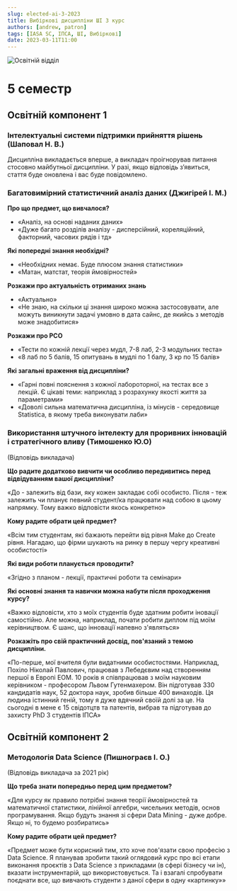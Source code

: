 ```yaml
---
slug: elected-ai-3-2023
title: Вибіркові дисципліни ШІ 3 курс
authors: [andrew, patron]
tags: [IASA SC, ІПСА, ШІ, Вибіркові]
date: 2023-03-11T11:00
---
```


![Освітній відділ](./osvitnii.jpg)

# 5 семестр

## Освітній компонент 1

### Інтелектуальні системи підтримки прийняття рішень (Шаповал Н. В.)

Дисципліна викладається вперше, а викладач проігнорував питання стосовно майбутньої дисципліни. У разі, якщо відповідь з’явиться, стаття буде оновлена і вас буде повідомлено.

<!--truncate-->

### Багатовимірний статистичний аналіз даних (Джигірей І. М.)

**Про що предмет, що вивчалося?**
- «Аналіз, на основі наданих даних»
- «Дуже багато розділів аналізу - дисперсійний, кореляційний, факторний, часових рядів і тд»

**Які попередні знання необхідні?**
- «Необхідних немає. Буде плюсом знання статистики»
- «Матан, матстат, теорія ймовірностей»

**Розкажи про актуальність отриманих знань**
- «Актуально»
- «Не знаю, на скільки ці знання широко можна застосовувати, але можуть виникнути задачі умовно в дата сайнс, де якийсь з методів може знадобитися»

**Розкажи про РСО**
- «Тести по кожній лекції через мудл, 7-8 лаб, 2-3 модульних теста»
- «8 лаб по 5 балів, 15 опитувань в мудлі по 1 балу, 3 кр по 15 балів»

**Які загальні враження від дисципліни?**
- «Гарні повні пояснення з кожної лабороторної, на тестах все з лекцій. Є цікаві теми: наприклад з розрахунку якості життя за параметрами»
- «Доволі сильна математична дисципліна, із мінусів - середовище Statistica, в якому треба виконувати лаби»

### Використання штучного інтелекту для проривних інновацій і стратегічного вливу (Тимошенко Ю.О)

(Відповідь викладача)

**Що радите додатково вивчити чи особливо передивитись перед відвідуванням вашої дисципліни?**

«До - залежить від бази, яку кожен закладає собі особисто.
Після - теж залежить чи планує певний студент/ка працювати над собою в цьому напрямку. Тому важко відповісти якось конкретно»

**Кому радите обрати цей предмет?**

«Всім тим студентам, які бажають перейти від рівня Make  до Create рівня. Нагадаю, що фірми шукають на ринку в першу чергу креативні особистості»

**Які види роботи планується проводити?**

«Згідно з планом - лекції, практичні роботи та семінари»

**Які основні знання та навички можна набути після проходження курсу?**

«Важко відповісти, хто з моїх студентів буде здатним  робити іновації самостійно. Але можна, наприклад, почати робити  диплом під моїм керівництвом. Є шанс, що інновації напевно з'являться»

**Розкажіть про свій практичний досвід, пов'язаний з темою дисципліни.**

«По-перше, мої вчителя були видатними особистостями. Наприклад, Похіло Ніколай Павлович, працював з Лебедєвим над створенням першої в Европі ЕОМ.  10 років я співпрацював з моїм науковим керівником - професором Львом Гутенмахером. Він підготував 330 кандидатів наук, 52 доктора наук, зробив більше 400 винаходів. Ця людина істинний геній, тому я дуже вдячний своїй долі за це. На сьогодні в мене є 15 свідотцтв та патентів, вибрав та підготував до захисту PhD 3 студентів ІПСА»

## Освітній компонент 2

### Методологія Data Science (Пишнограєв І. О.)

(Відповідь викладача за 2021 рік)

**Що треба знати попередньо перед цим предметом?**

«Для курсу як правило потрібні знання теорії ймовірностей та математичної статистики, лінійної алгебри, чисельних методів, основ програмування. Якщо будуть знання зі сфери Data Mining - дуже добре. Якщо ні, то будемо розбиратись»

**Кому радите обрати цей предмет?**

«Предмет може бути корисний тим, хто хоче пов'язати свою професію з Data Science. Я планував зробити такий оглядовий курс про всі етапи виконання проєктів з Data Science з прикладами (в сфері бізнесу чи ін), вказати інструментарій, що використовується. Та і взагалі спробувати поєднати все, що вивчають студенти з даної сфери в одну «картинку»»
